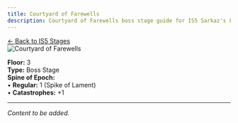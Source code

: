 ```yaml
---
title: Courtyard of Farewells
description: Courtyard of Farewells boss stage guide for IS5 Sarkaz's Furnaceside Fables
---
```


<div class="back-button-container">
  <a href="/is5-sarkaz/stages/" class="back-button">
    <span class="back-arrow">←</span>
    <span class="back-text">Back to IS5 Stages</span>
  </a>
</div>


<img src="/stages/is5/courtyard-of-farewells.png" alt="Courtyard of Farewells" />

**Floor:** 3  
**Type:** Boss Stage  
**Spine of Epoch:**<br />
• **Regular:** 1 (Spike of Lament)<br />
• **Catastrophes:** +1

---

*Content to be added.*
